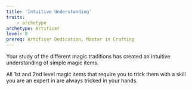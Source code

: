 ```yaml
---
title: 'Intuitive Understanding'
traits:
    - archetype
archetype: Artificer
level: 8
prereq: Artificer Dedication, Master in Crafting
---
```


Your study of the different magic traditions has created an intuitive understanding of simple magic items.

All 1st and 2nd level magic items that require you to trick them with a skill you are an expert in are always tricked in your hands. 